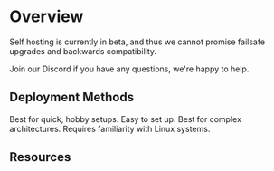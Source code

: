 
# Overview

<Warning type='warning' title='Work-in-progress'>
  Self hosting is currently in beta, and thus we cannot promise failsafe upgrades and backwards compatibility.

Join <Link href='/discord'>our Discord</Link> if you have any questions, we're happy to help.

</Warning>

## Deployment Methods

<CardGroup>
  <Card title="Docker Compose" href="/docs/self-hosting/docker-compose">Best for quick, hobby setups. Easy to set up.</Card>
  <Card title="Manual Deployment" href="/docs/self-hosting/manual-deployment">Best for complex architectures. Requires familiarity with Linux systems.</Card>
</CardGroup>

## Resources

<CardGroup>
  <Card title="Server Config" href="/docs/self-hosting/server-config" />
  <Card title="Client Config" href="/docs/self-hosting/client-config" />
</CardGroup>